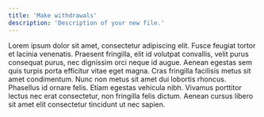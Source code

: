 ```yaml
---
title: 'Make withdrawals'
description: 'Description of your new file.'
---
```


Lorem ipsum dolor sit amet, consectetur adipiscing elit. Fusce feugiat tortor et lacinia venenatis. Praesent fringilla, elit id volutpat convallis, velit purus consequat purus, nec dignissim orci neque id augue. Aenean egestas sem quis turpis porta efficitur vitae eget magna. Cras fringilla facilisis metus sit amet condimentum. Nunc non metus sit amet dui lobortis rhoncus. Phasellus id ornare felis. Etiam egestas vehicula nibh. Vivamus porttitor lectus nec erat consectetur, non fringilla felis dictum. Aenean cursus libero sit amet elit consectetur tincidunt ut nec sapien.
